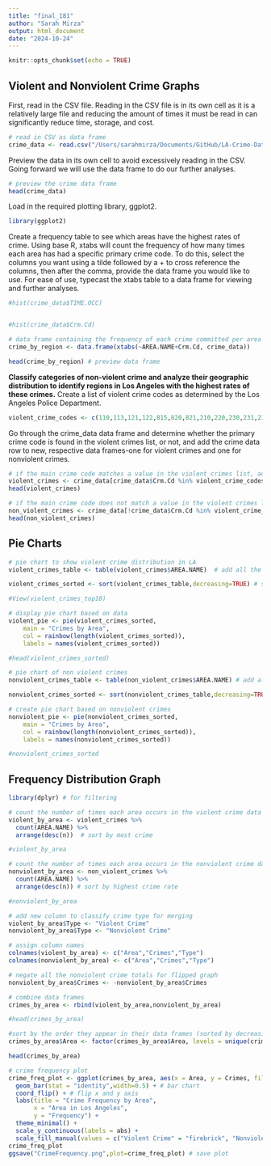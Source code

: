```yaml
---
title: "final_181"
author: "Sarah Mirza"
output: html_document
date: "2024-10-24"
---
```


```r
knitr::opts_chunk$set(echo = TRUE)
```

## Violent and Nonviolent Crime Graphs

First, read in the CSV file. Reading in the CSV file is in its own cell as it is a relatively large file and reducing the amount of times it must be read in can significantly reduce time, storage, and cost.
```r

# read in CSV as data frame
crime_data <- read.csv("/Users/sarahmirza/Documents/GitHub/LA-Crime-Data/Crime_Data_from_2020_to_Present.csv")
```

Preview the data in its own cell to avoid excessively reading in the CSV. Going forward we will use the data frame to do our further analyses. 
```r
# preview the crime data frame 
head(crime_data)
```

Load in the required plotting library, ggplot2.

```r
library(ggplot2)
```


Create a frequency table to see which areas have the highest rates of crime. Using base R, xtabs will count the frequency of how many times each area has had a specific primary crime code. To do this, select the columns you want using a tilde followed by a + to cross reference the columns, then after the comma, provide the data frame you would like to use. For ease of use, typecast the xtabs table to a data frame for viewing and further analyses. 
```r
#hist(crime_data$TIME.OCC)


#hist(crime_data$Crm.Cd)

# data frame containing the frequency of each crime committed per area
crime_by_region <- data.frame(xtabs(~AREA.NAME+Crm.Cd, crime_data)) 

head(crime_by_region) # preview data frame


```

**Classify categories of non-violent crime and analyze their geographic distribution to identify regions in Los Angeles with the highest rates of these crimes.** 
Create a list of violent crime codes as determined by the Los Angeles Police Department. 
```r
violent_crime_codes <- c(110,113,121,122,815,820,821,210,220,230,231,235,236,250,251,761,926,435,436,437,622,623,624,625,626,627,647,763,928,930) # violent crime codes in a list
```


Go through the crime_data data frame and determine whether the primary crime code is found in the violent crimes list, or not, and add the crime data row to new, respective data frames-one for violent crimes and one for nonviolent crimes.
```r
# if the main crime code matches a value in the violent crimes list, add it to violent crimes data frame
violent_crimes <- crime_data[crime_data$Crm.Cd %in% violent_crime_codes,]
head(violent_crimes) 

# if the main crime code does not match a value in the violent crimes list, add it to nonviolent crimes data frame
non_violent_crimes <- crime_data[!crime_data$Crm.Cd %in% violent_crime_codes,]
head(non_violent_crimes)
```
## Pie Charts

```r
# pie chart to show violent crime distribution in LA
violent_crimes_table <- table(violent_crimes$AREA.NAME)  # add all the area names from the violent crimes data frame

violent_crimes_sorted <- sort(violent_crimes_table,decreasing=TRUE) # sort table by most crimes first

#View(violent_crimes_top10)

# display pie chart based on data
violent_pie <- pie(violent_crimes_sorted,
    main = "Crimes by Area",
    col = rainbow(length(violent_crimes_sorted)),
    labels = names(violent_crimes_sorted))

#head(violent_crimes_sorted)
```
```r
# pie chart of non violent crimes
nonviolent_crimes_table <- table(non_violent_crimes$AREA.NAME) # add all area names from nonviolent crime data frame

nonviolent_crimes_sorted <- sort(nonviolent_crimes_table,decreasing=TRUE) # sort in decrementing order

# create pie chart based on nonviolent crimes
nonviolent_pie <- pie(nonviolent_crimes_sorted,
    main = "Crimes by Area",
    col = rainbow(length(nonviolent_crimes_sorted)),
    labels = names(nonviolent_crimes_sorted))

#nonviolent_crimes_sorted
```
## Frequency Distribution Graph

```r
library(dplyr) # for filtering

# count the number of times each area occurs in the violent crime data frame
violent_by_area <- violent_crimes %>% 
  count(AREA.NAME) %>%                     
  arrange(desc(n))  # sort by most crime  

#violent_by_area

# count the number of times each area occurs in the nonviolent crime data frame
nonviolent_by_area <- non_violent_crimes %>%
  count(AREA.NAME) %>%
  arrange(desc(n)) # sort by highest crime rate

#nonviolent_by_area

# add new column to classify crime type for merging
violent_by_area$Type <- "Violent Crime"
nonviolent_by_area$Type <- "Nonviolent Crime"

# assign column names
colnames(violent_by_area) <- c("Area","Crimes","Type")
colnames(nonviolent_by_area) <- c("Area","Crimes","Type")

# negate all the nonviolent crime totals for flipped graph
nonviolent_by_area$Crimes <- -nonviolent_by_area$Crimes

# combine data frames
crimes_by_area <- rbind(violent_by_area,nonviolent_by_area)

#head(crimes_by_area)

#sort by the order they appear in their data frames (sorted by decreasing frequency)
crimes_by_area$Area <- factor(crimes_by_area$Area, levels = unique(crimes_by_area$Area))

head(crimes_by_area)
```

```r
# crime frequency plot 
crime_freq_plot <- ggplot(crimes_by_area, aes(x = Area, y = Crimes, fill = Type)) +
  geom_bar(stat = "identity",width=0.5) + # bar chart
  coord_flip() + # flip x and y axis 
  labs(title = "Crime Frequency by Area",
       x = "Area in Los Angeles",
       y = "Frequency") +
  theme_minimal() +
  scale_y_continuous(labels = abs) +
  scale_fill_manual(values = c("Violent Crime" = "firebrick", "Nonviolent Crime" = "purple4"))
crime_freq_plot
ggsave("CrimeFrequency.png",plot=crime_freq_plot) # save plot

```



